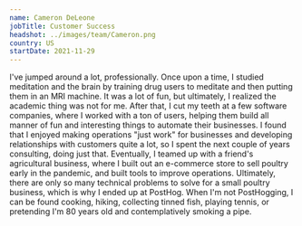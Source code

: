 ```yaml
---
name: Cameron DeLeone
jobTitle: Customer Success
headshot: ../images/team/Cameron.png
country: US
startDate: 2021-11-29
---
```


I've jumped around a lot, professionally. Once upon a time, I studied meditation and the brain by training drug users to meditate and then putting them in an MRI machine. It was a lot of fun, but ultimately, I realized the academic thing was not for me.  After that, I cut my teeth at a few software companies, where I worked with a ton of users, helping them build all manner of fun and interesting things to automate their businesses.
I found that I enjoyed making operations "just work" for businesses and developing relationships with customers quite a lot, so I spent the next couple of years consulting, doing just that. Eventually, I teamed up with a friend's agricultural business, where I built out an e-commerce store to sell poultry early in the pandemic, and built tools to improve operations. Ultimately, there are only so many technical problems to solve for a small poultry business, which is why I ended up at PostHog.
When I'm not PostHogging, I can be found cooking, hiking, collecting tinned fish, playing tennis, or pretending I'm 80 years old and contemplatively smoking a pipe.